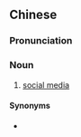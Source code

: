 {{also|社会媒体}}
==Chinese==
{{zh-forms|s=社会媒体|type=22}}

===Pronunciation===
{{zh-pron
|m=shèhuì méitǐ
|c=se5 wui6-2 mui4 tai2
|cat=n
}}

===Noun===
{{zh-noun}}

# [[social media]]

====Synonyms====
* {{zh-l|社交媒體}}